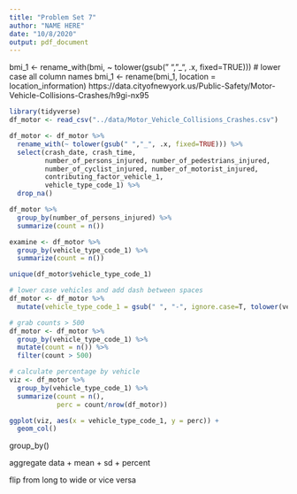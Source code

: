 ```yaml
---
title: "Problem Set 7"
author: "NAME HERE"
date: "10/8/2020"
output: pdf_document
---
```

bmi_1 <- rename_with(bmi, ~ tolower(gsub(" ","_", .x, fixed=TRUE)))
# lower case all column names
bmi_1 <- rename(bmi_1, location = location_information)
https://data.cityofnewyork.us/Public-Safety/Motor-Vehicle-Collisions-Crashes/h9gi-nx95

```r
library(tidyverse)
df_motor <- read_csv("../data/Motor_Vehicle_Collisions_Crashes.csv")

df_motor <- df_motor %>%
  rename_with(~ tolower(gsub(" ","_", .x, fixed=TRUE))) %>%
  select(crash_date, crash_time, 
         number_of_persons_injured, number_of_pedestrians_injured, 
         number_of_cyclist_injured, number_of_motorist_injured, 
         contributing_factor_vehicle_1, 
         vehicle_type_code_1) %>% 
  drop_na()

df_motor %>%
  group_by(number_of_persons_injured) %>%
  summarize(count = n())

examine <- df_motor %>%
  group_by(vehicle_type_code_1) %>%
  summarize(count = n())

unique(df_motor$vehicle_type_code_1)

# lower case vehicles and add dash between spaces
df_motor <- df_motor %>%
  mutate(vehicle_type_code_1 = gsub(" ", "-", ignore.case=T, tolower(vehicle_type_code_1)))

# grab counts > 500
df_motor <- df_motor %>%
  group_by(vehicle_type_code_1) %>%
  mutate(count = n()) %>%
  filter(count > 500)

# calculate percentage by vehicle
viz <- df_motor %>%
  group_by(vehicle_type_code_1) %>%
  summarize(count = n(),
            perc = count/nrow(df_motor))

ggplot(viz, aes(x = vehicle_type_code_1, y = perc)) +
  geom_col()
```



group_by()

aggregate data
  + mean
  + sd
  + percent

flip from long to wide or vice versa